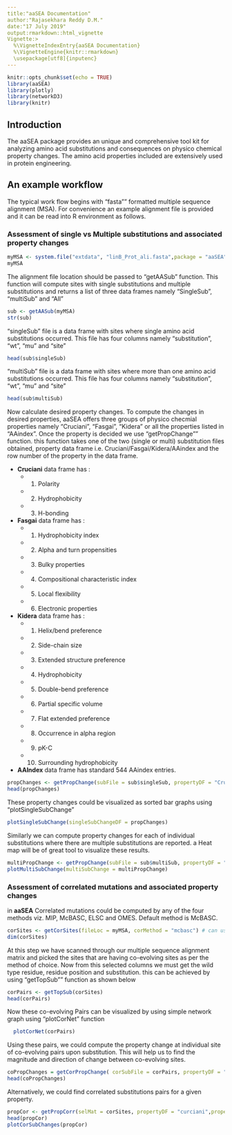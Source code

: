 ---
title:"aaSEA Documentation"
author:"Rajasekhara Reddy D.M."
date:"17 July 2019"
output:rmarkdown::html_vignette
Vignette:>
  %\VignetteIndexEntry{aaSEA Documentation}
  %\VignetteEngine{knitr::rmarkdown}
  \usepackage[utf8]{inputenc}
---

```{r setup, include=FALSE}
knitr::opts_chunk$set(echo = TRUE)
library(aaSEA)
library(plotly)
library(networkD3)
library(knitr)
```

## Introduction

The aaSEA package provides an unique and comprehensive tool kit for analyzing amino acid substitutions and consequences on physico chemical property changes. The amino acid properties included are extensively used in protein engineering.  


## An example workflow
The typical work flow begins with "fasta"" formatted multiple sequence alignment (MSA). For convenience an example alignment file is provided and it can be read into R environment as follows. 

### Assessment of single vs Multiple substitutions and associated property changes 
```{r}
myMSA <- system.file("extdata", "linB_Prot_ali.fasta",package = "aaSEA") 
myMSA
```

The alignment file location should be passed to "getAASub" function. This function will compute sites with single substitutions and multiple substitutions and returns a list of three data frames namely "SingleSub", "multiSub" and "All"

```{r}
sub <- getAASub(myMSA)
str(sub)
```

"singleSub" file is a data frame with sites where single amino acid substitutions occurred. This file has four columns namely "substitution", "wt", "mu" and "site"

```{r}
head(sub$singleSub)
```

"multiSub" file is a data frame with sites where more than one amino acid substitutions occurred. This file has four columns namely "substitution", "wt", "mu" and "site"

```{r}
head(sub$multiSub)
```

Now calculate desired property changes. To compute the changes in desired properties, aaSEA offers three groups of physico checmial properties namely "Cruciani", "Fasgai", "Kidera" or all the properties listed in "AAindex". Once the property is decided we use "getPropChange"" function. this function takes one of the two (single or multi) substitution files obtained, property data frame i.e. Cruciani/Fasgai/Kidera/AAindex and the row number of the property in the data frame. 

 * **Cruciani** data frame has :
     + 1. Polarity
     + 2. Hydrophobicity
     + 3. H-bonding

* **Fasgai** data frame has :
    + 1. Hydrophobicity index
    + 2. Alpha and turn propensities
    + 3. Bulky properties
    + 4. Compositional characteristic index
    + 5. Local flexibility
    + 6. Electronic properties

* **Kidera** data frame has :
    + 1. Helix/bend preference
    + 2. Side-chain size
    + 3. Extended structure preference
    + 4. Hydrophobicity
    + 5. Double-bend preference
    + 6. Partial specific volume
    + 7. Flat extended preference
    + 8. Occurrence in alpha region
    + 9. pK-C
    + 10. Surrounding hydrophobicity

* **AAIndex** data frame has standard 544 AAindex entries.

```{r}
propChanges <- getPropChange(subFile = sub$singleSub, propertyDF = "Cruciani", propertyIndex = 1)
head(propChanges)
```

  These property changes could be visualized as sorted bar graphs using "plotSingleSubChange"

```{r fig1, fig.height = 5, fig.width = 9, warning=FALSE}
plotSingleSubChange(singleSubChangeDF = propChanges)
```

  Similarly we can compute property changes for each of individual substitutions where there are multiple substitutions are reported. a Heat map will be of great tool to visualize these results. 
```{r fig2, fig.height=5, fig.width= 9}
multiPropChange <- getPropChange(subFile = sub$multiSub, propertyDF = "cruciani", propertyIndex = 2)
plotMultiSubChange(multiSubChange = multiPropChange)
```

### Assessment of correlated mutations and associated property changes

in **aaSEA** Correlated mutations could be computed by any of the four methods viz. MIP, McBASC, ELSC and OMES. Default method is McBASC. 

```{r message=FALSE, warning=FALSE, paged.print=FALSE}
corSites <- getCorSites(fileLoc = myMSA, corMethod = "mcbasc") # can use any of the "omes", "elsc", "mip"
dim(corSites)
```

  At this step we have scanned through our multiple sequence alignment matrix and picked the sites that are having co-evolving sites as per the method of choice.
  Now from this selected columns we must get the wild type residue, residue position and substitution. this can be achieved by using "getTopSub"" function as shown below
  
```{r}
corPairs <- getTopSub(corSites)
head(corPairs)
```

  Now these co-evolving Pairs can be visualized by using simple network graph using "plotCorNet" function
```{r fig3, fig.height=5, fig.width= 9}
  plotCorNet(corPairs)
```

  Using these pairs, we could compute the property change at individual site of co-evolving pairs upon substitution. This will help us to find the magnitude and direction of change between co-evolving sites. 
```{r fig.width=9, paged.print=FALSE}
coPropChanges = getCorPropChange( corSubFile = corPairs, propertyDF = "Cruciani", propertyIndex = 1)
head(coPropChanges)
```
  
  Alternatively, we could find correlated substitutions pairs for a given property. 
  
```{r fig4, fig.height=5, fig.width= 9}
propCor <- getPropCorr(selMat = corSites, propertyDF = "curciani",propertyIndex = 1)
head(propCor)
plotCorSubChanges(propCor)
```
  